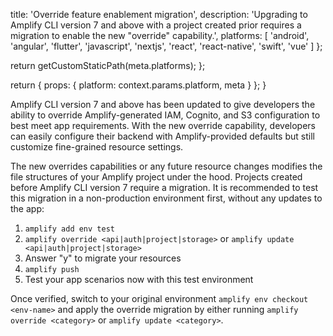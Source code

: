 
  title: 'Override feature enablement migration',
  description:
    'Upgrading to Amplify CLI version 7 and above with a project created prior requires a migration to enable the new "override" capability.',
  platforms: [
    'android',
    'angular',
    'flutter',
    'javascript',
    'nextjs',
    'react',
    'react-native',
    'swift',
    'vue'
  ]
};

  return getCustomStaticPath(meta.platforms);
};

  return {
    props: {
      platform: context.params.platform,
      meta
    }
  };
}

Amplify CLI version 7 and above has been updated to give developers the ability to override Amplify-generated IAM, Cognito, and S3 configuration to best meet app requirements. With the new override capability, developers can easily configure their backend with Amplify-provided defaults but still customize fine-grained resource settings.

The new overrides capabilities or any future resource changes modifies the file structures of your Amplify project under the hood. Projects created before Amplify CLI version 7 require a migration. It is recommended to test this migration in a non-production environment first, without any updates to the app:

1. `amplify add env test`
2. `amplify override <api|auth|project|storage>` or `amplify update <api|auth|project|storage>`
3. Answer "y" to migrate your resources
4. `amplify push`
5. Test your app scenarios now with this test environment

Once verified, switch to your original environment `amplify env checkout <env-name>` and apply the override migration by either running `amplify override <category>` or `amplify update <category>`.
